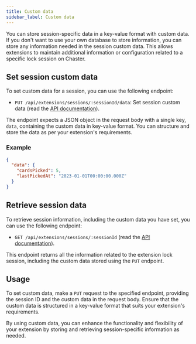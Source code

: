 ```yaml
---
title: Custom data
sidebar_label: Custom data
---
```


You can store session-specific data in a key-value format with custom data. If you don't want to use your own database to store information, you can store any information needed in the session custom data. This allows extensions to maintain additional information or configuration related to a specific lock session on Chaster.

## Set session custom data

To set custom data for a session, you can use the following endpoint:

- `PUT /api/extensions/sessions/:sessionId/data`: Set session custom data (read the [API documentation](https://api.chaster.app/api#/Partner%20Extensions/SessionDataController_setData)).

The endpoint expects a JSON object in the request body with a single key, `data`, containing the custom data in key-value format. You can structure and store the data as per your extension's requirements.

### Example

```json
{
  "data": {
    "cardsPicked": 5,
    "lastPickedAt": "2023-01-01T00:00:00.000Z"
  }
}
```

## Retrieve session data

To retrieve session information, including the custom data you have set, you can use the following endpoint:

-  `GET /api/extensions/sessions/:sessionId` (read the [API documentation](https://api.chaster.app/api#/Partner%20Extensions/PartnerActionsController_getExtensionSession)).

This endpoint returns all the information related to the extension lock session, including the custom data stored using the `PUT` endpoint.

## Usage

To set custom data, make a `PUT` request to the specified endpoint, providing the session ID and the custom data in the request body. Ensure that the custom data is structured in a key-value format that suits your extension's requirements.

By using custom data, you can enhance the functionality and flexibility of your extension by storing and retrieving session-specific information as needed.
